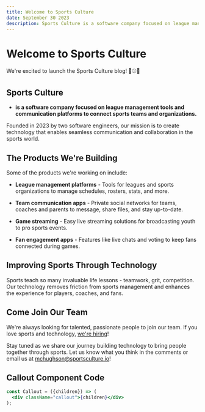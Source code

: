 ```yaml
---
title: Welcome to Sports Culture
date: September 30 2023
description: Sports Culture is a software company focused on league management tools and communication platforms for sports teams and organizations.
---
```



# Welcome to Sports Culture

We're excited to launch the Sports Culture blog! 🎉⚾️🏈

## Sports Culture
- **is a software company focused on league management tools and communication platforms to connect sports teams and organizations.**


Founded in 2023 by two software engineers, our mission is to create technology that enables seamless communication and collaboration in the sports world.

## The Products We're Building

Some of the products we're working on include:

- **League management platforms** - Tools for leagues and sports organizations to manage schedules, rosters, stats, and more.

- **Team communication apps** - Private social networks for teams, coaches and parents to message, share files, and stay up-to-date.

- **Game streaming** - Easy live streaming solutions for broadcasting youth to pro sports events.

- **Fan engagement apps** - Features like live chats and voting to keep fans connected during games.


## Improving Sports Through Technology

Sports teach so many invaluable life lessons - teamwork, grit, competition. Our technology removes friction from sports management and enhances the experience for players, coaches, and fans.

## Come Join Our Team

We're always looking for talented, passionate people to join our team. If you love sports and technology, [we're hiring](/careers)!

Stay tuned as we share our journey building technology to bring people together through sports. Let us know what you think in the comments or email us at [mchughson@sportsculture.io](mailto:mchughson@sportsculture.io)!

## Callout Component Code

```jsx
const Callout = ({children}) => (
  <div className="callout">{children}</div>
);